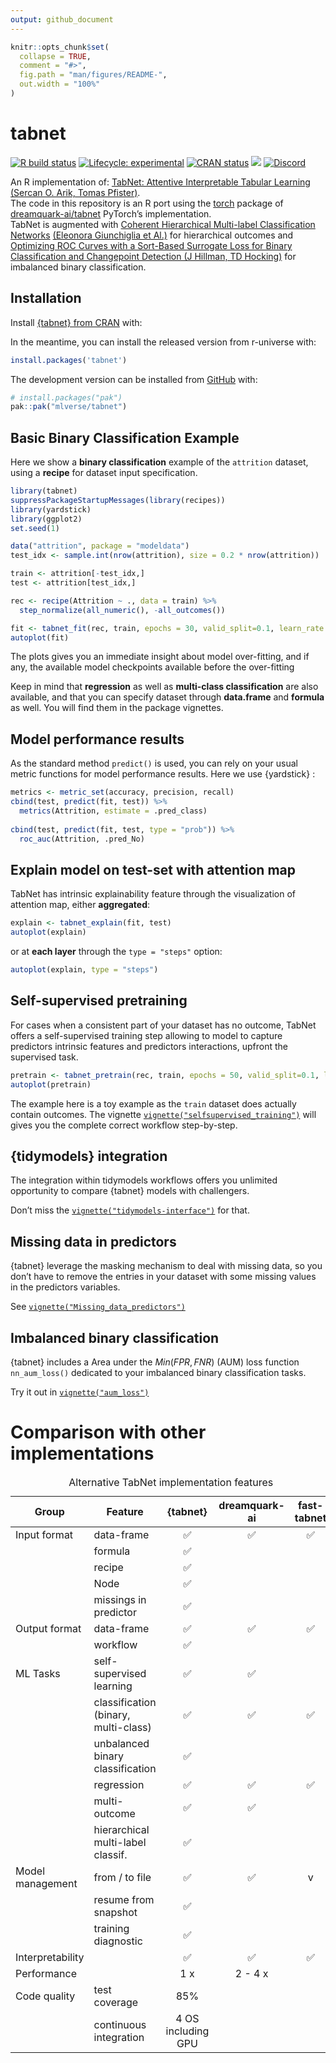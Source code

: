 ```yaml
---
output: github_document
---
```


<!-- README.md is generated from README.Rmd. Please edit that file -->

```r
knitr::opts_chunk$set(
  collapse = TRUE,
  comment = "#>",
  fig.path = "man/figures/README-",
  out.width = "100%"
)
```

# tabnet

<!-- badges: start -->

[![R build status](https://github.com/mlverse/tabnet/workflows/R-CMD-check/badge.svg)](https://github.com/mlverse/tabnet/actions) [![Lifecycle: experimental](https://img.shields.io/badge/lifecycle-experimental-orange.svg)](https://lifecycle.r-lib.org/articles/stages.html) [![CRAN status](https://www.r-pkg.org/badges/version/tabnet)](https://CRAN.R-project.org/package=tabnet) [![](https://cranlogs.r-pkg.org/badges/tabnet)](https://cran.r-project.org/package=tabnet) [![Discord](https://img.shields.io/discord/837019024499277855?logo=discord)](https://discord.com/invite/s3D5cKhBkx)

<!-- badges: end -->

An R implementation of: [TabNet: Attentive Interpretable Tabular Learning](https://arxiv.org/abs/1908.07442) [(Sercan O. Arik, Tomas Pfister)](https://doi.org/10.48550/arXiv.1908.07442).\
The code in this repository is an R port using the [torch](https://github.com/mlverse/torch) package of [dreamquark-ai/tabnet](https://github.com/dreamquark-ai/tabnet) PyTorch's implementation.\
TabNet is augmented with [Coherent Hierarchical Multi-label Classification Networks](https://proceedings.neurips.cc//paper/2020/file/6dd4e10e3296fa63738371ec0d5df818-Paper.pdf) [(Eleonora Giunchiglia et Al.)](https://doi.org/10.48550/arXiv.2010.10151) for hierarchical outcomes and [Optimizing ROC Curves with a Sort-Based Surrogate Loss for Binary Classification and Changepoint Detection (J Hillman, TD Hocking)](https://jmlr.org/papers/v24/21-0751.html) for imbalanced binary classification.

## Installation

Install [{tabnet} from CRAN](https://cran.r-project.org/web/packages/tabnet/index.html) with:

In the meantime, you can install the released version from r-universe with:

``` r
install.packages('tabnet')
```

The development version can be installed from [GitHub](https://github.com/mlverse/tabnet) with:

``` r
# install.packages("pak")
pak::pak("mlverse/tabnet")
```

## Basic Binary Classification Example

Here we show a **binary classification** example of the `attrition` dataset, using a **recipe** for dataset input specification.

```r
library(tabnet)
suppressPackageStartupMessages(library(recipes))
library(yardstick)
library(ggplot2)
set.seed(1)

data("attrition", package = "modeldata")
test_idx <- sample.int(nrow(attrition), size = 0.2 * nrow(attrition))

train <- attrition[-test_idx,]
test <- attrition[test_idx,]

rec <- recipe(Attrition ~ ., data = train) %>% 
  step_normalize(all_numeric(), -all_outcomes())

fit <- tabnet_fit(rec, train, epochs = 30, valid_split=0.1, learn_rate = 5e-3)
autoplot(fit)
```

The plots gives you an immediate insight about model over-fitting, and if any, the available model checkpoints available before the over-fitting

Keep in mind that **regression** as well as **multi-class classification** are also available, and that you can specify dataset through **data.frame** and **formula** as well. You will find them in the package vignettes.

## Model performance results

As the standard method `predict()` is used, you can rely on your usual metric functions for model performance results. Here we use {yardstick} :

```r
metrics <- metric_set(accuracy, precision, recall)
cbind(test, predict(fit, test)) %>% 
  metrics(Attrition, estimate = .pred_class)
  
cbind(test, predict(fit, test, type = "prob")) %>% 
  roc_auc(Attrition, .pred_No)
```

## Explain model on test-set with attention map

TabNet has intrinsic explainability feature through the visualization of attention map, either **aggregated**:

```r
explain <- tabnet_explain(fit, test)
autoplot(explain)
```

or at **each layer** through the `type = "steps"` option:

```r
autoplot(explain, type = "steps")
```

## Self-supervised pretraining

For cases when a consistent part of your dataset has no outcome, TabNet offers a self-supervised training step allowing to model to capture predictors intrinsic features and predictors interactions, upfront the supervised task.

```r
pretrain <- tabnet_pretrain(rec, train, epochs = 50, valid_split=0.1, learn_rate = 1e-2)
autoplot(pretrain)
```

The example here is a toy example as the `train` dataset does actually contain outcomes. The vignette [`vignette("selfsupervised_training")`](articles/selfsupervised_training.html) will gives you the complete correct workflow step-by-step.

## {tidymodels} integration

The integration within tidymodels workflows offers you unlimited opportunity to compare {tabnet} models with challengers.

Don't miss the [`vignette("tidymodels-interface")`](articles/tidymodels-interface.html) for that.

## Missing data in predictors

{tabnet} leverage the masking mechanism to deal with missing data, so you don't have to remove the entries in your dataset with some missing values in the predictors variables.

See [`vignette("Missing_data_predictors")`](articles/Missing_data_predictors.html)

## Imbalanced binary classification

{tabnet} includes a Area under the $Min(FPR,FNR)$ (AUM) loss function `nn_aum_loss()` dedicated to your imbalanced binary classification tasks.   

Try it out in [`vignette("aum_loss")`](articles/aum_loss.html)

# Comparison with other implementations

| Group | Feature | {tabnet} | dreamquark-ai | fast-tabnet |
|---------------|---------------|:-------------:|:-------------:|:-------------:|
| Input format | data-frame | ✅ | ✅ | ✅ |
|  | formula | ✅ |  |  |
|  | recipe | ✅ |  |  |
|  | Node | ✅ |  |  |
|  | missings in predictor | ✅ |  |  |
| Output format | data-frame | ✅ | ✅ | ✅ |
|  | workflow | ✅ |  |  |
| ML Tasks | self-supervised learning | ✅ | ✅ |  |
|  | classification (binary, multi-class) | ✅ | ✅ | ✅ |
|  | unbalanced binary classification | ✅ |  |  |
|  | regression | ✅ | ✅ | ✅ |
|  | multi-outcome | ✅ | ✅ |  |
|  | hierarchical multi-label classif. | ✅ |  |  |
| Model management | from / to file | ✅ | ✅ | v |
|  | resume from snapshot | ✅ |  |  |
|  | training diagnostic | ✅ |  |  |
| Interpretability |  | ✅ | ✅ | ✅ |
| Performance |  | 1 x | 2 - 4 x |  |
| Code quality | test coverage | 85% |  |  |
|  | continuous integration | 4 OS including GPU |  |  |

: Alternative TabNet implementation features
